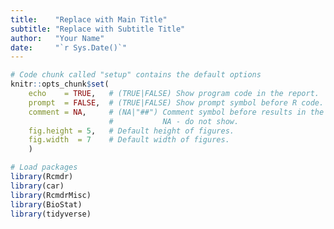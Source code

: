 ```yaml
---
title:    "Replace with Main Title"
subtitle: "Replace with Subtitle Title"
author:   "Your Name"
date:     "`r Sys.Date()`"
---
```


```r
# Code chunk called "setup" contains the default options
knitr::opts_chunk$set(
    echo    = TRUE,   # (TRUE|FALSE) Show program code in the report.
    prompt  = FALSE,  # (TRUE|FALSE) Show prompt symbol before R code.
    comment = NA,     # (NA|"##") Comment symbol before results in the report.
                      #           NA - do not show.
    fig.height = 5,   # Default height of figures.
    fig.width  = 7    # Default width of figures. 
    )

# Load packages
library(Rcmdr)
library(car)
library(RcmdrMisc)
library(BioStat)
library(tidyverse)
```



